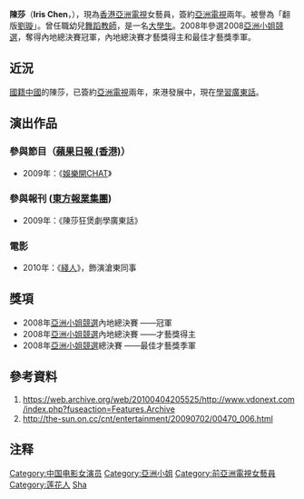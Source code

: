 {{多個問題|
{{blpsources|time=2019-09-28}}
{{nofootnotes|time=2019-09-28}}
{{update|time=2019-09-28}}
}}
{{藝人
|姓名 = 陳莎
|類型 = 女演員
|羅馬拼音 = Chen Sha
|英文名 = Iris Chen
|國籍 = {{PRC}}
|出生日期 = {{Birth date and age|1988|9|1}}
|出生地點 = {{CHN}}[[江西|江西]][[萍乡|萍乡]][[莲花县|莲花县]]<ref>http://www.jxcn.cn/525/2008-12-5/30107@455856.htm</ref>
|語言 = [[漢語|漢語]]
|教育程度 = 大學
|活躍年代 = 2008年至今 
|經紀公司 = [[亞洲電視|亞洲電視]]
}}
'''陳莎'''（'''Iris Chen'''，{{bd|1988年|9月1日||catIdx=C陳}}），現為[[香港|香港]][[亞洲電視|亞洲電視]]女藝員，簽約[[亞洲電視|亞洲電視]]兩年。被譽為「翻版[[劉璇|劉璇]]」。曾任職幼兒[[舞蹈|舞蹈]][[教師|教師]]，是一名[[大學生|大學生]]。2008年參選2008[[亞洲小姐競選|亞洲小姐競選]]，奪得內地總決賽冠軍，內地總決賽才藝獎得主和最佳才藝獎季軍。

==近況==
[[國籍|國籍]][[中华人民共和国|中國]]的陳莎，已簽約[[亞洲電視|亞洲電視]]兩年，來港發展中，現在[[學習|學習]][[廣東話|廣東話]]。

==演出作品==
===參與節目（[[蘋果日報_(香港)|蘋果日報 (香港)]]）=== 
* 2009年：《[[娛樂開CHAT|娛樂開CHAT]]》

===參與報刊 ([[東方報業集團|東方報業集團]]) ===
* 2009年：《陳莎狂煲劇學廣東話》

===電影===
* 2010年：《[[綫人|綫人]]》，飾演滄東同事

==獎項==
* 2008年[[亞洲小姐競選|亞洲小姐競選]]內地總決賽 ——冠軍
* 2008年[[亞洲小姐競選|亞洲小姐競選]]內地總決賽 ——才藝獎得主
* 2008年[[亞洲小姐競選|亞洲小姐競選]]總決賽 ——最佳才藝獎季軍

==參考資料==
#https://web.archive.org/web/20100404205525/http://www.vdonext.com/index.php?fuseaction=Features.Archive
#http://the-sun.on.cc/cnt/entertainment/20090702/00470_006.html {{Wayback|url=http://the-sun.on.cc/cnt/entertainment/20090702/00470_006.html |date=20160305072534 }}

== 注释 ==
<references />
{{演员小作品}}
{{DEFAULTSORT:chen}}
[[Category:中国电影女演员|Category:中国电影女演员]]
[[Category:亞洲小姐|Category:亞洲小姐]]
[[Category:前亞洲電視女藝員|Category:前亞洲電視女藝員]]
[[Category:莲花人|Category:莲花人]]
[[Category:陳姓|Sha]]